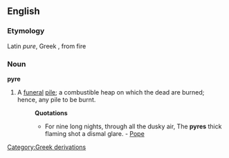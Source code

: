 ==English==
===Etymology===
Latin ''pure'', Greek , from fire
===Noun===
{{wikipedia}}
'''pyre'''
#A [[funeral]] [[pile]]; a combustible heap on which the dead are burned; hence, any pile to be burnt.
#:'''Quotations'''
#:*For nine long nights, through all the dusky air, The '''pyres''' thick flaming shot a dismal glare. - [[Pope]]
[[Category:Greek derivations]]